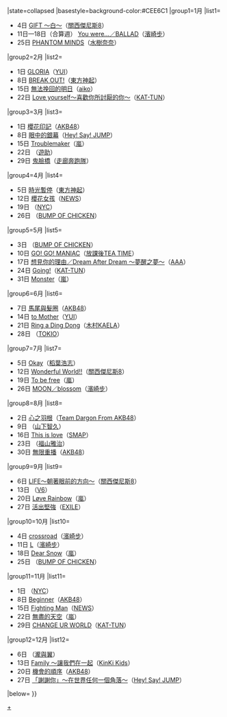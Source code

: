 {{Navbox
|bodyclass=hlist

|name=Oricon單曲週榜冠軍 (2010年)
|title=[[Oricon公信榜|Oricon]][[2010年Oricon單曲週榜冠軍作品列表|單曲週榜冠軍作品及獲得者]]{{#if:{{{1|}}}|（{{{1|}}}）|}}
|state=<includeonly>collapsed</includeonly>
|basestyle=background-color:#CEE6C1
|group1=1月
|list1=
*4日 [[GIFT ～白～]]（[[關西傑尼斯8]]）
*11日—18日（合算週） [[You were.../BALLAD|You were...／BALLAD]]（[[濱崎步]]）
*25日 [[PHANTOM MINDS]]（[[水樹奈奈]]）
|group2=2月
|list2=
*1日 [[GLORIA]]（[[YUI]]）
*8日 [[BREAK OUT!]]（[[東方神起]]）
*15日 [[無法挽回的明日]]（[[aiko]]）
*22日 [[Love yourself～喜歡你所討厭的你～]]（[[KAT-TUN]]）
|group3=3月
|list3=
*1日 [[櫻花印記]]（[[AKB48]]）
*8日 [[眼中的銀幕]]（[[Hey! Say! JUMP]]）
*15日 [[Troublemaker]]（[[嵐]]）
*22日 {{link-ja|Lion (遊助單曲)|ライオン (遊助の曲)|Lion}}（[[上地雄輔|遊助]]）
*29日 [[鬼臉橋]]（[[走廊奔跑隊]]）
|group4=4月
|list4=
*5日 [[時光暫停]]（[[東方神起]]）
*12日 [[櫻花女孩]]（[[NEWS]]）
*19日 {{link-ja|勇氣100% (NYC單曲)|勇気100% (NYCの曲)|勇氣100%}}（[[NYC (偶像團體)|NYC]]）
*26日 {{link-ja|HAPPY (BUMP OF CHICKEN單曲)|HAPPY (BUMP OF CHICKENの曲)|HAPPY}}（[[BUMP OF CHICKEN]]）
|group5=5月
|list5=
*3日 {{link-ja|魔法料理 ～你給自己的未來～|魔法の料理 〜君から君へ〜}}（[[BUMP OF CHICKEN]]）
*10日 [[GO! GO! MANIAC]]（[[K-ON！輕音部|放課後TEA TIME]]）
*17日 [[想見你的理由 / Dream After Dream ～夢醒之夢～|想見你的理由／Dream After Dream ～夢醒之夢～]]（[[AAA (音樂團體)|AAA]]）
*24日 [[Going!]]（[[KAT-TUN]]）
*31日 [[Monster (嵐)|Monster]]（[[嵐]]）
|group6=6月
|list6=
*7日 [[馬尾與髮圈]]（[[AKB48]]）
*14日 [[to Mother]]（[[YUI]]）
*21日 [[Ring a Ding Dong]]（[[木村KAELA]]）
*28日 {{link-ja|-遙遠-|-遥か-}}（[[東京小子|TOKIO]]）
|group7=7月
|list7=
*5日 [[Okay (稻葉浩志單曲)|Okay]]（[[稻葉浩志]]）
*12日 [[Wonderful World!!]]（[[關西傑尼斯8]]）
*19日 [[To be free]]（[[嵐]]）
*26日 [[MOON/blossom|MOON／blossom]]（[[濱崎步]]）
|group8=8月
|list8=
*2日 [[心之羽根]]（[[心之羽根|Team Dargon From AKB48]]）
*9日 {{link-ja|One in a million|One in a million}}（[[山下智久]]）
*16日 [[This is love]]（[[SMAP]]）
*23日 {{link-ja|螢/少年|蛍/少年|螢／少年}}（[[福山雅治]]）
*30日 [[無限重播]]（[[AKB48]]）
|group9=9月
|list9=
*6日 [[LIFE～朝著眼前的方向～]]（[[關西傑尼斯8]]）
*13日 {{link-ja|only dreaming/Catch|only dreaming/Catch|only dreaming／Catch}}（[[V6 (偶像團體)|V6]]）
*20日 [[Løve Rainbow]]（[[嵐]]）
*27日 [[活出堅強]]（[[放浪兄弟|EXILE]]）
|group10=10月
|list10=
*4日 [[crossroad]]（[[濱崎步]]）
*11日 [[L (濱崎步單曲)|L]]（[[濱崎步]]）
*18日 [[Dear Snow]]（[[嵐]]）
*25日 {{link-ja|給宇航員的信/摩托車|宇宙飛行士への手紙/モーターサイクル|給宇航員的信／摩托車}}（[[BUMP OF CHICKEN]]）
|group11=11月
|list11=
*1日 {{link-ja|盡情玩耍 用功學習|よく遊びよく学べ}}（[[NYC (偶像團體)|NYC]]）
*8日 [[Beginner (AKB48單曲)|Beginner]]（[[AKB48]]）
*15日 [[Fighting Man]]（[[NEWS]]）
*22日 [[無盡的天空]]（[[嵐]]）
*29日 [[CHANGE UR WORLD]]（[[KAT-TUN]]）
|group12=12月
|list12=
*6日 {{link-ja|愛是無價之寶|愛はタカラモノ}}（[[瀧與翼]]）
*13日 [[Family ～讓我們在一起]]（[[近畿小子|KinKi Kids]]）
*20日 [[機會的順序]]（[[AKB48]]）
*27日 [[「謝謝你」～在世界任何一個角落～]]（[[Hey! Say! JUMP]]）
|below={{Oricon單曲週榜冠軍/年份別模板}}
}}<noinclude>

[[Category:2010年Oricon單曲週榜冠軍作品|+]]</noinclude>